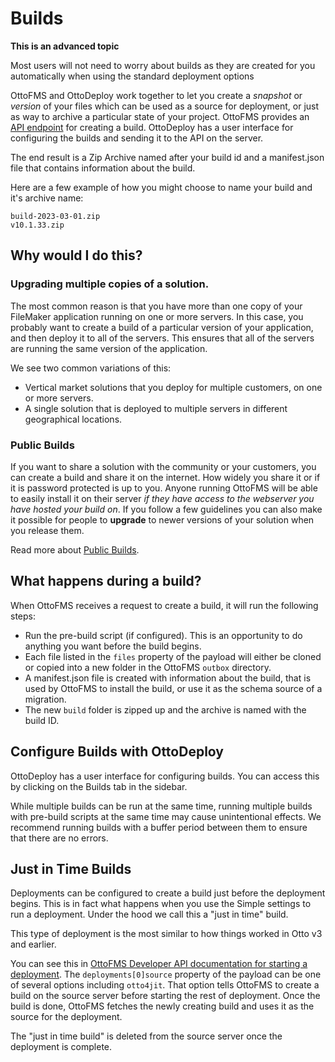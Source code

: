 
# Builds

<Callout type="warning">

**This is an advanced topic**

<span>
  Most users will not need to worry about builds as they are created for you
  automatically when using the standard deployment options
</span>

</Callout>

OttoFMS and OttoDeploy work together to let you create a _snapshot_ or _version_
of your files which can be used as a source for deployment, or just as way to archive
a particular state of your project. OttoFMS provides an [API endpoint](/apidoc#tag/Build)
for creating a build. OttoDeploy has a user interface for configuring the builds
and sending it to the API on the server.

The end result is a Zip Archive named after your build id and a manifest.json file that contains information about the build.

Here are a few example of how you might choose to name your build and it's archive name:

```
build-2023-03-01.zip
v10.1.33.zip
```

## Why would I do this?

### Upgrading multiple copies of a solution.

The most common reason is that you have more than one copy of your FileMaker application running on one or more servers. In this case, you probably want to create a build of a particular version of your application, and then deploy it to all of the servers. This ensures that all of the servers are running the same version of the application.

We see two common variations of this:

- Vertical market solutions that you deploy for multiple customers, on one or more servers.
- A single solution that is deployed to multiple servers in different geographical locations.

### Public Builds

If you want to share a solution with the community or your customers, you can create a build and share it on the internet. How widely you share it or if it is password protected is up to you. Anyone running OttoFMS will be able to easily install it on their server _if they have access to the webserver you have hosted your build on_. If you follow a few guidelines you can also make it possible for people to **upgrade** to newer versions of your solution when you release them.

Read more about [Public Builds](/concepts/public-builds).

## What happens during a build?

When OttoFMS receives a request to create a build, it will run the following steps:

- Run the pre-build script (if configured). This is an opportunity to do anything you want before the build begins.
- Each file listed in the `files` property of the payload will either be cloned or copied into a new folder in the OttoFMS `outbox` directory.
- A manifest.json file is created with information about the build, that is used by OttoFMS to install the build, or use it as the schema source of a migration.
- The new `build` folder is zipped up and the archive is named with the build ID.

## Configure Builds with OttoDeploy

OttoDeploy has a user interface for configuring builds. You can access this by clicking on the Builds tab in the sidebar.

<Callout type="warning">
  While multiple builds can be run at the same time, running multiple builds
  with pre-build scripts at the same time may cause unintentional effects. We
  recommend running builds with a buffer period between them to ensure that
  there are no errors.
</Callout>

## Just in Time Builds

Deployments can be configured to create a build just before the deployment begins. This is in fact what happens when you use the Simple settings to run a deployment. Under the hood we call this a "just in time" build.

This type of deployment is the most similar to how things worked in Otto v3 and earlier.

You can see this in [OttoFMS Developer API documentation for starting a deployment](/apidoc#tag/Deployment/operation/PostOttoApiDeployment). The `deployments[0]source` property of the payload can be one of several options including `otto4jit`. That option tells OttoFMS to create a build on the source server before starting the rest of deployment. Once the build is done, OttoFMS fetches the newly creating build and uses it as the source for the deployment.

The "just in time build" is deleted from the source server once the deployment is complete.
